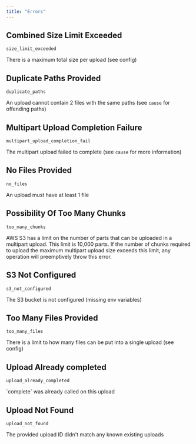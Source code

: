 ```yaml
---
title: "Errors"
---
```



## Combined Size Limit Exceeded

`size_limit_exceeded`

There is a maximum total size per upload (see config)


## Duplicate Paths Provided

`duplicate_paths`

An upload cannot contain 2 files with the same paths (see `cause` for offending paths)


## Multipart Upload Completion Failure

`multipart_upload_completion_fail`

The multipart upload failed to complete (see `cause` for more information)


## No Files Provided

`no_files`

An upload must have at least 1 file


## Possibility Of Too Many Chunks

`too_many_chunks`

AWS S3 has a limit on the number of parts that can be uploaded in a
multipart upload. This limit is 10,000 parts. If the number of chunks
required to upload the maximum multipart upload size exceeds this limit,
any operation will preemptively throw this error.



## S3 Not Configured

`s3_not_configured`

The S3 bucket is not configured (missing env variables)


## Too Many Files Provided

`too_many_files`

There is a limit to how many files can be put into a single upload (see config)


## Upload Already completed

`upload_already_completed`

\`complete\` was already called on this upload


## Upload Not Found

`upload_not_found`

The provided upload ID didn't match any known existing uploads

